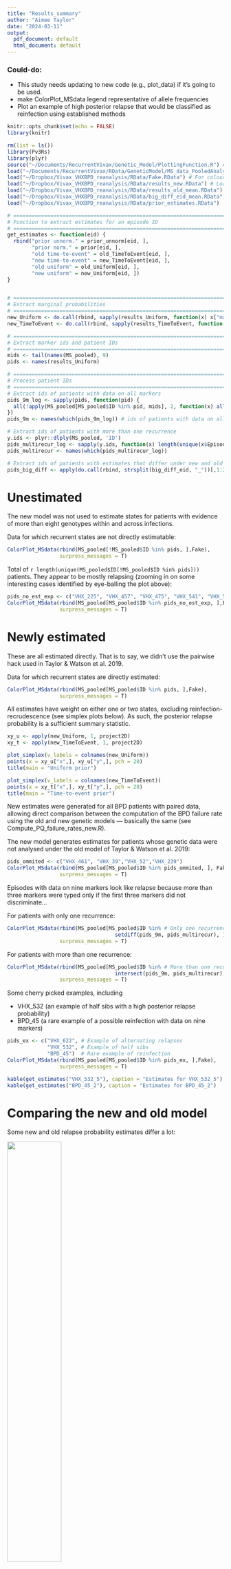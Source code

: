 ```yaml
---
title: "Results_summary"
author: "Aimee Taylor"
date: "2024-03-11"
output:
  pdf_document: default
  html_document: default
---
```


### Could-do: 
- This study needs updating to new code (e.g., plot_data) if it's going to be used. 
- make ColorPlot_MSdata legend representative of allele frequencies
- Plot an example of high posterior relapse that would be classified as reinfection using established methods

```r
knitr::opts_chunk$set(echo = FALSE)
library(knitr)
```

```r
rm(list = ls())
library(Pv3Rs)
library(plyr)
source("~/Documents/RecurrentVivax/Genetic_Model/PlottingFunction.R") # Plotting function
load("~/Documents/RecurrentVivax/RData/GeneticModel/MS_data_PooledAnalysis.RData") # Genetic data
load("~/Dropbox/Vivax_VHXBPD_reanalysis/RData/Fake.RData") # For colour plot legend
load("~/Dropbox/Vivax_VHXBPD_reanalysis/RData/results_new.RData") # Load new results
load("~/Dropbox/Vivax_VHXBPD_reanalysis/RData/results_old_mean.RData")
load("~/Dropbox/Vivax_VHXBPD_reanalysis/RData/big_diff_eid_mean.RData")
load("~/Dropbox/Vivax_VHXBPD_reanalysis/RData/prior_estimates.RData")

# ==============================================================================
# Function to extract estimates for an episode ID
# ==============================================================================
get_estimates <- function(eid) {
  rbind("prior unnorm." = prior_unnorm[eid, ], 
        "prior norm." = prior[eid, ], 
        "old time-to-event" = old_TimeToEvent[eid, ], 
        "new time-to-event" = new_TimeToEvent[eid, ], 
        "old uniform" = old_Uniform[eid, ], 
        "new uniform" = new_Uniform[eid, ])
}


# ==============================================================================
# Extract marginal probabilities
# ==============================================================================
new_Uniform <- do.call(rbind, sapply(results_Uniform, function(x) x["marg"]))
new_TimeToEvent <- do.call(rbind, sapply(results_TimeToEvent, function(x) x["marg"]))

# ==============================================================================
# Extract marker ids and patient IDs
# ==============================================================================
mids <- tail(names(MS_pooled), 9) 
pids <- names(results_Uniform) 

# ==============================================================================
# Process patient IDs
# ==============================================================================
# Extract ids of patients with data on all markers
pids_9m_log <- sapply(pids, function(pid) { 
  all(!apply(MS_pooled[MS_pooled$ID %in% pid, mids], 2, function(x) all(is.na(x))))
})
pids_9m <- names(which(pids_9m_log)) # ids of patients with data on all markers

# Extract ids of patients with more than one recurrence
y.ids <- plyr::dlply(MS_pooled, 'ID')
pids_multirecur_log <- sapply(y.ids, function(x) length(unique(x$Episode)) > 3)
pids_multirecur <- names(which(pids_multirecur_log))

# Extract ids of patients with estimates that differ under new and old model
pids_big_diff <- apply(do.call(rbind, strsplit(big_diff_eid, "_"))[,1:2], 1, paste, collapse = "_")
```

# Unestimated

The new model was not used to estimate states for patients with evidence of more
than eight genotypes within and across infections. 

Data for which recurrent states are not directly estimatable: 

```r
ColorPlot_MSdata(rbind(MS_pooled[!MS_pooled$ID %in% pids, ],Fake), 
                 surpress_messages = T)
```
Total of `r length(unique(MS_pooled$ID[!MS_pooled$ID %in% pids]))` patients.
They appear to be mostly relapsing (zooming in on some interesting cases
identified by eye-balling the plot above):

```r
pids_no_est_exp <- c("VHX_225", "VHX_457", "VHX_475", "VHX_541", "VHX_554", "VHX_650", "BPD_150")
ColorPlot_MSdata(rbind(MS_pooled[MS_pooled$ID %in% pids_no_est_exp, ],Fake), 
                 surpress_messages = T)
```

\newpage

# Newly estimated

These are all estimated directly. That is to say, we didn't use the pairwise
hack used in Taylor & Watson et al. 2019.

Data for which recurrent states are directly estimated:

```r
ColorPlot_MSdata(rbind(MS_pooled[MS_pooled$ID %in% pids, ],Fake), 
                 surpress_messages = T)
```

All estimates have weight on either one or two states, excluding
reinfection-recrudescence (see simplex plots below). As such, the posterior
relapse probability is a sufficient summary statistic.


```r
xy_u <- apply(new_Uniform, 1, project2D)
xy_t <- apply(new_TimeToEvent, 1, project2D)

plot_simplex(v_labels = colnames(new_Uniform))
points(x = xy_u["x",], xy_u["y",], pch = 20)
title(main = "Uniform prior")

plot_simplex(v_labels = colnames(new_TimeToEvent))
points(x = xy_t["x",], xy_t["y",], pch = 20)
title(main = "Time-to-event prior")
```

New estimates were generated for all BPD patients with paired data, allowing
direct comparison between the computation of the BPD failure rate using the old
and new genetic models --- basically the same (see
Compute_PQ_failure_rates_new.R).

The new model generates estimates for patients whose genetic data were not
analysed under the old model of Taylor & Watson et al. 2019:

```r
pids_ommited <- c("VHX_461", "VHX_39","VHX_52","VHX_239")  
ColorPlot_MSdata(rbind(MS_pooled[MS_pooled$ID %in% pids_ommited, ], Fake), 
                 surpress_messages = T)
```

Episodes with data on nine markers look like relapse because more than three markers were typed only if the first three markers did not discriminate... 

For patients with only one recurrence: 

```r
ColorPlot_MSdata(rbind(MS_pooled[MS_pooled$ID %in% # Only one recurrence
                                   setdiff(pids_9m, pids_multirecur), ],Fake), 
                 surpress_messages = T) 
```

For patients with more than one recurrence: 

```r
ColorPlot_MSdata(rbind(MS_pooled[MS_pooled$ID %in% # More than one recurrence
                                   intersect(pids_9m, pids_multirecur), ],Fake), 
                 surpress_messages = T)
```

Some cherry picked examples, including 

- VHX_532 (an example of half sibs with a high posterior relapse probability)
- BPD_45 (a rare example of a possible reinfection with data on nine markers)

```r
pids_ex <- c("VHX_622", # Example of alternating relapses
             "VHX_532", # Example of half sibs
             "BPD_45")  # Rare example of reinfection
ColorPlot_MSdata(rbind(MS_pooled[MS_pooled$ID %in% pids_ex, ],Fake), 
                 surpress_messages = T)
```

```r
kable(get_estimates("VHX_532_5"), caption = "Estimates for VHX_532_5")
kable(get_estimates("BPD_45_2"), caption = "Estimates for BPD_45_2")
```

\newpage

# Comparing the new and old model 

Some new and old relapse probability estimates differ a lot: 

![ ](../Plots/Compare_scatter_mean.png){#id .class width=50% height=50%}

Data for which estimates differ a lot: 

```r
ColorPlot_MSdata(rbind(MS_pooled[MS_pooled$ID %in% pids_big_diff, ],Fake), 
                 surpress_messages = T)
```

## Examples where change is undersirable: 

Based on the genetic data VHX_56_2 and VHX_91_2 look like relapses, but with
half-siblings across infections at odds with full siblings within infections: 

```r
pids_neg <- c("VHX_56", # PV.3.27 error and PV.ms8 half sib
              "VHX_91") # PV.ms8 error 
ColorPlot_MSdata(rbind(MS_pooled[MS_pooled$ID %in% pids_neg, ],Fake),
                 surpress_messages = T)
kable(get_estimates("VHX_56_2"), caption = "Estimates for VHX_56_2")
kable(get_estimates("VHX_91_2"), caption = "Estimates for VHX_91_2")
```

If state probabilities are re-estimated without using the data on PV.ms8, we recover 
high posterior relapse: 

```r
# And if we drop PV.ms8? 
y.dfs <- dlply(MS_pooled[MS_pooled$ID %in% pids_neg, ], 'ID') # Group genetic data by patient ID
load('~/Documents/RecurrentVivax/RData/Data_for_relatedness.RData') # Allele frequencies (FS_combined)
MSs_all <- names(Fs_Combined) # Extract genetic marker names
# Re-estimate state probabilities without PV.ms8 
est_without_ms8 <- do.call(rbind, sapply(1:2, function(i) {
  
  y.df <- y.dfs[[i]]  
  
  # only use markers for which there is at least one non-NA
  ms <- MSs_all[apply(!is.na(y.df[MSs_all]), 2, any)]
  ms <- ms[!ms %in% "PV.ms8"]
  
  # transform data frame format to format taken by 'compute_posterior'
  y.by.episode <- dlply(y.df, 'Episode_Identifier')
  
  # Format data for compute_posterior
  y <- lapply(y.by.episode, function(episode) {
    setNames(lapply(ms, function(m) {
      alleles <- episode[m][!is.na(episode[m])] # extract non-NAs
      if (length(alleles) > 0) {
        return(alleles) }
      else {
        return(NA) # if all are NAs, change empty vector to NA  
      }
    }), ms)
  })
  
  # Store result in a list
  compute_posterior(y, Fs_Combined)$marg
}))

est_without_ms8 # Re-establish high relapse probability
```

## Example where change is beneficial: 

```r
ColorPlot_MSdata(rbind(MS_pooled[MS_pooled$ID %in% "BPD_562", ],Fake), 
                 surpress_messages = T)
kable(get_estimates("BPD_562_2"), caption = "Estimates for BPD_562_2")
```

Based on the genetic data, BPD_562_2 looks like a relapse (5 of 4 markers have some homologous alleles) and has a high probability of being a relapse. However, the timing of BPD_562_2 suggests it's a reinfection. Under the new model, the posterior deviates more from the prior. 



